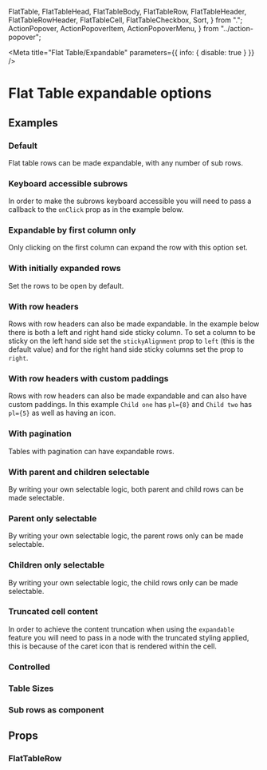  FlatTable,
  FlatTableHead,
  FlatTableBody,
  FlatTableRow,
  FlatTableHeader,
  FlatTableRowHeader,
  FlatTableCell,
  FlatTableCheckbox,
  Sort,
} from ".";
  ActionPopover,
  ActionPopoverItem,
  ActionPopoverMenu,
} from "../action-popover";

<Meta title="Flat Table/Expandable" parameters={{ info: { disable: true } }} />

# Flat Table expandable options

## Examples

### Default

Flat table rows can be made expandable, with any number of sub rows.

<Canvas>
  <Story name="default" story={stories.FlatTableExpandableDefault} />
</Canvas>

### Keyboard accessible subrows

In order to make the subrows keyboard accessible you will need to pass a callback to the `onClick` prop as in the example
below.

<Canvas>
  <Story name="keyboard accessible subrows" story={stories.KeyboardAccessibleSubRows}/>
</Canvas>

### Expandable by first column only

Only clicking on the first column can expand the row with this option set.

<Canvas>
  <Story name="expandable by first column only" story={stories.ExpandableByFirstColumnOnly} />
</Canvas>

### With initially expanded rows

Set the rows to be open by default.

<Canvas>
  <Story name="initially expanded" story={stories.InitiallyExpanded} />
</Canvas>

### With row headers

Rows with row headers can also be made expandable. In the example below there is both a left and 
right hand side sticky column. To set a column to be sticky on the left hand side set the 
`stickyAlignment` prop to `left` (this is the default value) and for the right hand side sticky 
columns set the prop to `right`.

<Canvas>
  <Story name="row headers" story={stories.RowHeaders} />
</Canvas>

### With row headers with custom paddings

Rows with row headers can also be made expandable and can also have custom paddings.
In this example `Child one` has `pl={8}` and `Child two` has `pl={5}` as well as having an icon.

<Canvas>
  <Story name="row headers with custom paddings" story={stories.RowHeadersWithCustomPadding} />
</Canvas>

### With pagination

Tables with pagination can have expandable rows.

<Canvas>
  <Story name="paginated" story={stories.Paginated} />
</Canvas>

### With parent and children selectable

By writing your own selectable logic, both parent and child rows can be made selectable.

<Canvas>
  <Story name="both parent and children selectable" story={stories.BothParentAndChildrenSelectable} />
</Canvas>

### Parent only selectable

By writing your own selectable logic, the parent rows only can be made selectable.

<Canvas>
  <Story name="parent only selectable" story={stories.ParentOnlySelectable} />
</Canvas>

### Children only selectable

By writing your own selectable logic, the child rows only can be made selectable.

<Canvas>
  <Story name="children only selectable" story={stories.ChildrenOnlySelectable} />
</Canvas>

### Truncated cell content

In order to achieve the content truncation when using the `expandable` feature you will need to pass in a node with the
truncated styling applied, this is because of the caret icon that is rendered within the cell.

<Canvas>
  <Story name="truncated cell content" story={stories.TruncatedCellContent} />
</Canvas>

### Controlled

<Canvas>
  <Story name="controlled" story={stories.Controlled} />
</Canvas>

### Table Sizes

<Canvas>
  <Story name="sizes" story={stories.Sizes} />
</Canvas>

### Sub rows as component

<Canvas>
  <Story name="sub rows as component" story={stories.Foo} />
</Canvas>

## Props

### FlatTableRow

<ArgsTable of={FlatTableRow} />
